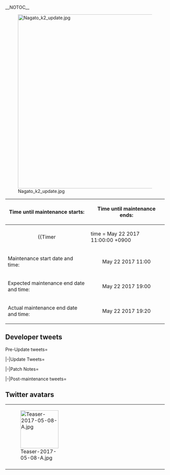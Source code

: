 __NOTOC__
<div style="float:right">{{Edit|Partials/Updates/2017 May 22nd}}</div>
{{clear}}
[[File:Nagato_k2_update.jpg|center|550px]]
{| class="wikitable"
!Time until maintenance starts:
!Time until maintenance ends:
|-
| align="center" |
{{Timer
|time = May 22 2017 11:00:00 +0900
|style = font-weight:bold;
|endClass = Maintstarts
|endText = '''Maintenance has begun.'''}}
| align="center" |
{{Timer
|time = May 22 2017 19:20:00 +0900
|style = font-weight:bold;
|endClass = Maintends
|endText = '''Maintenance has ended.'''}}
|-
! scope="row" | Maintenance start date and time:
| align="center" | May 22 2017 11:00
|-
! scope="row" | Expected maintenance end date and time:
| align="center" | May 22 2017 19:00
|-
! scope="row" | Actual maintenance end date and time:
| align="center" | May 22 2017 19:20
|}

{{:Partials/Updates/2017_May_22nd/Content|thread=true}}

== Developer tweets ==
<tabber>Pre-Update tweets=
{{MultiTweet
|MultiTweetID = preUpdate
|color = #ace
|title = Pre Update

|link01 = https://twitter.com/KanColle_STAFF/status/861747776287154176
|JP01 = 現在「艦これ」運営鎮守府では、初夏から秋にかけ、複数かつ多彩な改二改装の準備を進めています。初夏に向けて衣装合わせを始めた5,500t型軽巡や航空巡洋艦、そして主力戦艦も鋭意準備中です。現在実装準備中の戦艦級のさらなる改装も、1隻ではありません。少しだけ…お楽しみに！
|EN01 = Currently KanColle Development Team is under preparation to release multiple Kai Ni remodels during the upcoming Early Summer and Autumn season. The Kai Ni remodels are currently planned for a 5,500t Light Cruiser who has recently started checking her new equipment for Early Summer, an Aviation Cruiser, and for a Capital Battleship. The Kai Ni Remodel for a Battleship currently in development does not apply to just a single Battleship. Please look forward to it.. a bit! 
|TL01 = [[User:Shinhwalee|Shinhwalee]]

|link02 = https://twitter.com/KanColle_STAFF/status/864641928763015168
|JP02 = 現在「艦これ」鎮守府では、連合艦隊旗艦も務めたある戦艦のさらなる改装準備を進めています。主力級戦艦一番艦の【改二】改装…そんなに遠くない時期に実装予定です。お楽しみに！
|EN02 = Currently KanColle Development Team is preparing for the Kai Ni Remodel of a Battleship who was once the Flagship of the Combined Fleet. The Main Battleship Number 1 Ship's Kai Ni Remodel... It will be implemented soon not so far away! Please look forward to it!
|TL02 = [[User:Shinhwalee|Shinhwalee]]

|link03 = https://twitter.com/KanColle_STAFF/status/866106235770228736
|JP03 = 明日【5/22(月) 11:00】より、「艦これ」稼働全サーバ群はメンテナンス＆アップデートを実施させて頂く予定です。作業完了は同日【19:00】を予定しています。本メンテナンス突入を以て、春イベ2017：期間限定海域【出撃！北東方面 第五艦隊】は全作戦終了となります。
|EN03 = Tomorrow on May 22nd Tuesday 11:00, KanColle will be going down for Maintenance & Updates. This Maintenance is estimated to end at 19:00. After this Maintenance, the Spring 2017 Event will be coming to an end. 
|TL03 = [[User:Shinhwalee|Shinhwalee]]

|link04 = https://twitter.com/KanColle_STAFF/status/866108447946756097
|JP04 = 明日【5/22(月)】実施予定の次回稼働全サーバ群共通メンテナンス＆アップデートでは、春イベ2017：期間限定海域【出撃！北東方面 第五艦隊】作戦終了と共に、【家具屋さん】のお品書きも更新予定です。気になる家具にある提督方は、今のうちに家具屋さんチェックをお願いします。
|EN04 = Tomorrow on May 22nd Maintenance & Update, the Spring 2017 Event will be coming to an end. The Furniture Shop will also be receiving an update as well. For Admirals who wish to purchase the Furniture currently available in the Furniture Shop, please check it out immediately. 
|TL04 = [[User:Shinhwalee|Shinhwalee]]

|link05 = 
|JP05 = 
|EN05 =  
|TL05 = 

|link06 = 
|JP06 = 
|EN06 = 
|TL06 = 

|link07 = 
|JP07 = 
|EN07 = 
|TL07 = 

|link08 = 
|JP08 = 
|EN08 = 
|TL08 = 

|link09 = 
|JP09 = 
|EN09 = 
|TL09 = 

|link10 = 
|JP10 = 
|EN10 = 
|TL10 =

|link11 = 
|JP11 = 
|EN11 = 
|TL11 = 
}}

|-|Update Tweets=
{{MultiTweet
|MultiTweetID = Update
|color = #ace
|title = Update

|link01 = 
|JP01 = 
|EN01 = 
|TL01 = 

|link02 = 
|JP02 = 
|EN02 = 
|TL02 = 

|link03 = 
|JP03 = 
|EN03 = 
|TL03 = 

|link04 = 
|JP04 = 
|EN04 = 
|TL04 = 
}}

|-|Patch Notes=
{{MultiTweet
|MultiTweetID = patch
|color = #ace
|title = Patch notes

|link01 = https://twitter.com/KanColle_STAFF/status/866588974898225152
|JP01 = 本日実施の「艦これ」稼働全サーバ群メンテナンスに伴う、アップデート情報をお知らせしていきます。

01▼【春イベ2017：期間限定海域】作戦終了
今季「艦これ」春イベ2017：期間限定海域【出撃！北東方面 第五艦隊】、全作戦終了です。提督の皆さん、大変お疲れさまでした！
|EN01 = We will outline the details of today's Maintenance & Update.

01 Spring 2017 Event has now finally ended. Admirals, thank you for your participation
|TL01 = [[User:Shinhwalee|Shinhwalee]]

|link02 = https://twitter.com/KanColle_STAFF/status/866589485416370177
|JP02 = 02▼春季限定艦娘「花束」modeの期間限定実装終了
春季限定艦娘「花束」modeの駆逐艦「夕雲」「長波」「春雨改」、水上機母艦「瑞穂」の期間限定グラフィックの展開を終了します。
|EN02 = 02 Hanataba limited-time seasonal mode, for Yuugumo, Naganami, Harusame Kai, and Mizuho has ended.
|TL02 = [[User:Shinhwalee|Shinhwalee]]

|link03 = https://twitter.com/KanColle_STAFF/status/866590162498666496
|JP03 = 03▼【鎮守府カウンタバー】新艦娘対応
「鎮守府カウンタバー」が更新され、今春の新艦娘に対応開始します。
※「鎮守府カウンタバー」に並ぶ飲み物や食べ物の内容は、秘書艦(第一艦隊旗艦)となる艦娘の嗜好及び朝夕などの時間等で変化します。
|EN03 = 03 Naval Base Counter Bar adaption for new Kanmusu: The Naval Base Counter Bar will adapt to the New Ship Girls from this Spring.
|TL03 = [[User:Shinhwalee|Shinhwalee]]

|link04 = https://twitter.com/KanColle_STAFF/status/866590811684601856
|JP04 = 04▼最近「艦これ」を始めた提督の皆さんへ
家具「鎮守府カウンタバー」は特別な家具です。
※アイテム屋さんで取り扱っています。
※同獲得には特注家具職人が必要です。課金アイテムですが、無課金でも任務等で獲得可能です(本日実装する新任務でも特注家具職人は獲得可能です！)。
|EN04 = 04 to Admirals who has just recently started KanColle: The Naval Base Counter Bar is a special furniture. It is sold at the Furniture Store, and requires a Furniture Fairy, which is normally a premium item, but is also able to be obtained by free through Quests. Today's update will include a Quest that gives away a Furniture Fairy.
|TL04 = [[User:Shinhwalee|Shinhwalee]]

|link05 = https://twitter.com/KanColle_STAFF/status/866591442965114880
|JP05 = 05▼新家具の実装と【家具屋さん】お品書きの更新 1/3
「家具屋さん」のお品書きが更新され、下記の新家具含む新旧季節家具が実装されます。
・しょうぶ和箪笥
・皐月の壁紙
・皐月の窓
・皐月の机
・コンクリート壁
・レインコート＆傘掛け
・村雨の窓 new!
|EN05 = 05 New Furniture Implementation and Update to the Furniture Store 1/3
New Furniture and seasonal furniture will be implemented in this update.
・Japanese Iris Cabinet
・Satsuki's Wallpaper
・Satsuki's Window
・Satsuki's Desk
・Concrete Wall
・Raincoat & Umbrella Hanger
・Murasame's Window (NEW!)
|TL05 = [[User:Shinhwalee|Shinhwalee]]

|link06 = https://twitter.com/KanColle_STAFF/status/866591665183641601
|JP06 = 06▼【家具屋さん】の更新 2/3
下記の各種家具が復活実装されます。
・藤の壁紙
・藤と水面の床
・新緑のフローリング
・新緑の壁紙
・戦艦タイルの床
・てるてる坊主の窓
・「なのです」掛け軸
・「長門」模型と桐箪笥
|EN06 = 06 New Furniture Implementation and Update to the Furniture Store 2/3
Some Furnitures will make a comeback this update
- Wisteria Wallpaper
- Wisteria & Water Floor Surfacing
- Fresh Green Floor
- Fresh Green Wallpaper
- Floor with battleship-motif tiles
- Teruteru bozu Window
- Nanodesu Scroll
- Kimono chest and "Nagato" model
|TL06 = [[User:Shinhwalee|Shinhwalee]]

|link07 = https://twitter.com/KanColle_STAFF/status/866592031212097536
|JP07 = 07▼新家具の実装と【家具屋さん】の更新 3/3
下記の新旧各種家具が実装されます。
・梅雨の壁紙
・梅雨の季節の床
・梅雨の緑カーテン窓
・紫陽花のステンドグラス
・水無月の壁紙 new!
・水無月の窓 new!
|EN07 = New Furniture Implementation and Update to the Furniture Store 3/3
- Rainy Season Wallpaper
- Rainy Season Floors
- Rainy Season Green Curtains
- Hydrangea stained glass
- Minazuki Wallpaper (NEW)
- Minazuki Window (NEW)
|TL07 = [[User:Shinhwalee|Shinhwalee]]

|link08 = https://twitter.com/KanColle_STAFF/status/866594751566422016
|JP08 = 08▼【新BGM】の実装
新BGM♪【連合艦隊旗艦】が実装されます。西方海域拡張作戦、南方海域拡張作戦で再生されますが、他にも家具【「長門」模型と桐箪笥】の提督室への配置などで、母港で聴くことも可能です。
※既に関連家具をお持ちの提督方には、自動的に機能追加されます。
|EN08 = New BGM, Combined Fleet Flagship will be implemented. It will be available in the Western and the Southern Operation Area, but is also available via the - Kimono chest and "Nagato" model Furniture
※For Admirals who already possess the Furniture, this feature will be added automatically.
|TL08 = [[User:Shinhwalee|Shinhwalee]]

|link09 = https://twitter.com/KanColle_STAFF/status/866594996840837120
|JP09 = 09▼【鎮守府ジュークボックス】の更新
「鎮守府ジュークボックス」が更新され、表示曲順が更新されます。また、本日実装される新楽曲♪【連合艦隊旗艦】の再生及び母港曲設定も可能となります。
|EN09 = Naval Base Jukebox Update
The Naval Base Jukebox will receive an update where the available listing of the soundtracks will be updated. Also, the new BGM "Combined Fleet Flagship" will be available to listen and designate as your Naval Base BGM. 
|TL09 = [[User:Shinhwalee|Shinhwalee]]

|link10 = https://twitter.com/KanColle_STAFF/status/866595528875819009
|JP10 = 10▼【新任務】の実装
計四種類の【新任務】が、新たに追加実装されます。
●輸送船団護衛を強化せよ！
●海上護衛体制の強化に努めよ！
●新編「第一戦隊」を編成せよ！
●新編「第一戦隊」、抜錨せよ！
※各任務の受諾には、トリガーとなる受諾条件の達成が必要です。
|EN10 = 10 New Quests Update 
Four Kinds of New Quests will be implemented.
- Reinforce the Transport Escort !
- Focus the Strengthening of the Maritime Escort !
- Organize the New First Squadron!
- Sortie the New First Squadron!
※All quests require certain pre-requisites triggering
|TL10 = [[User:Shinhwalee|Shinhwalee]]

|link11 = https://twitter.com/KanColle_STAFF/status/866596379488952320
|JP11 = 11▼実装の修正/更新
・航空母艦「大鷹」(※「春日丸」から改装した第一段階)で仕様通りボイスがされない症状の修正
・一部副砲の改装効果が仕様通りの挙動とならない症状の修正(※春イベ突入時には修正済みです)
|EN11 = The Error where Kasuga Maru doesn't correctly trigger her voiceline when being remodeled into Taiyou has been fixed. The Bug where certain Secondary Guns not receiving the bonus from their Upgrades has been fixed as well (It was fixed on the Spring 2017 Event Update)
|TL11 = [[User:Shinhwalee|Shinhwalee]]

|link12 = https://twitter.com/KanColle_STAFF/status/866596745307762688
|JP12 = 12▼各サーバ群の再編/再開放
既存各稼働サーバ群の再編成を行い、複数のサーバ群で新規開放を実施します。
|EN12 = Server Reorganization and Reopening
Servers have been reorganized and new spaces have been made.
|TL12 = [[User:Shinhwalee|Shinhwalee]]

|link13 = https://twitter.com/KanColle_STAFF/status/866597069636513792
|JP13 = 13▼戦艦「長門」に時報ボイス追加実装
改装された長門型戦艦一番艦「長門改」に時報ボイスを追加実装します。
※秘書艦(第一艦隊旗艦)による時報ボイスは、第一艦隊旗艦に同ボイス実装済み艦娘を配備することで特定の時間に再生されます
|EN13 = Hourly Voiceline implementation for Nagato
Remodeled Nagato-class Battleship Nagato Kai will be receiving new hourly voicelines. 
※Hourly Voicelines by The Secretary Ship (First Fleet Flagship) will only trigger by the Ship designated as the Flagship of the First Fleet, and only for those that have the Hourly voiceline contents available. 
|TL13 = [[User:Shinhwalee|Shinhwalee]]

|link14 = https://twitter.com/KanColle_STAFF/status/866598009479454724
|JP14 = 14▼戦艦「長門」【改二改装】の実装
長門型戦艦一番艦「長門」のさらなる改装により、改長門型戦艦【長門改二】への改装が可能になります。
※「長門改二」への改装には、改装設計図が必要です。
※「長門改二」には一見華々しくはないですが、複数の独自運用特性を有しています。
|EN14 = Battleship Nagato's Kai Ni Remodel Implementation
Nagato-class First Ship Nagato will be receiving a new remodel where through the new remodeling, she will be able to receive her Nagato Kai Ni Remodel.
※For Nagato's Kai Ni Remodel, a Blueprint is required.
※Although not spectacular at first glance, she has many exclusive special abilities of her own.
|TL14 = [[User:Shinhwalee|Shinhwalee]]

|link15 = https://twitter.com/KanColle_STAFF/status/866598986144071681
|JP15 = 15▼改長門型戦艦「長門改二」の補足事項 1/3
改装後の戦艦「長門改二」は下記の特徴があります。
・重装甲の主力低速戦艦ですが、比較的高速化しやすい潜在性能があります。
・従来の主砲フィット効果に加え、改長門型独自の兵装特性を有しています。
|EN15 = Remodeled Nagato-class Battleship "Nagato Kai Ni" Extra Details 1/3
- Although still a Slow BB that's heavily armoured, it will be relatively easy to turn Nagato into a fast ship
- In addition to its original gun fit bonuses the Kai Nagato-class now possesses unique gun modifiers
|TL15 = [[User:Admiral Mikado]]<br>[[User:Shinhwalee|Shinhwalee]]

|link16 = https://twitter.com/KanColle_STAFF/status/866599535098724353
|JP16 = 16▼改長門型戦艦「長門改二」の補足事項 2/3
・本改装によって「試製41cm三連装砲」を獲得することが可能です。
・従来の主砲フィット効果に加え、改長門型独自の兵装補正を有しており、装備構成により昼間砲戦及び夜戦において精度の高い砲撃優位性を発揮することも可能です。
|EN16 = 
- With Nagato's Kai Ni Remodel, she will come with a Prototype 41cm Triple Gun Mount.
- In addition to the original Main Gun fit bonuses, the Remodeled Kai Nagato-class now possesses unique gun modifiers that allow her to excel during both daytime shelling and night battle.
|TL16 = [[User:Admiral Mikado]]<br>[[User:Shinhwalee|Shinhwalee]]

|link17 = https://twitter.com/KanColle_STAFF/status/866599878058590210
|JP17 = 17▼改長門型戦艦「長門改二」の補足事項 3/3
・本改装艦及び僚艦「陸奥改」の運用により、新任務で「艦本新設計 増設バルジ(大型艦)」も獲得可能です。
・独自の装備運用特性があり、戦艦用攻撃兵装以外の装備も一部可能です。
|EN17 = 
- Using her and Mutsu Kai for the New Quest released today allows you to obtain a  New Kanhon Design Anti-torpedo Bulge (Large).
- Apart from their unique equipment modifiers they can now also equip certain items besides BB-exclusive armaments.
|TL17 = [[User:Admiral Mikado]]<br>[[User:Shinhwalee|Shinhwalee]]

|link18 = 
|JP18 = 
|EN18 = 
|TL18 = 

|link19 = 
|JP19 = 
|EN19 = 
|TL19 = 

|link20 = 
|JP20 = 
|EN20 = 
|TL20 = 

|link21 = 
|JP21 = 
|EN21 = 
|TL21 = 

|link22 = 
|JP22 = 
|EN22 = 
|TL22 = 

|link23 = 
|JP23 = 
|EN23 = 
|TL23 = 

|link24 = 
|JP24 = 
|EN24 = 
|TL24 = 

|link25 = 
|JP25 = 
|EN25 = 
|TL25 = 

|link26 = 
|JP26 = 
|EN26 = 
|TL26 = 

|link27 = 
|JP27 = 
|EN27 = 
|TL27 = 

|link28 = 
|JP28 = 
|EN28 = 
|TL28 = 

|link29 = 
|JP29 = 
|EN29 = 
|TL29 = 

|link30 = 
|JP30 = 
|EN30 = 
|TL30 = 
}}

|-|Post-maintenance tweets=
{{MultiTweet
|MultiTweetID = postmaint
|color = #ace
|title = Post-maintenance tweets

|link01 = 
|JP01 = 
|EN01 = 
|TL01 = 

|link02 = 
|JP02 = 
|EN02 = 
|TL02 = 

|link03 = 
|JP03 = 
|EN03 = 
|TL03 = 

|link04 = 
|JP04 = 
|EN04 = 
|TL04 = 

|link05 = 
|JP05 = 
|EN05 = 
|TL05 = 

|link06 = 
|JP06 = 
|EN06 = 
|TL06 = 

|link07 = 
|JP07 = 
|EN07 = 
|TL07 = 

|link08 = 
|JP08 = 
|EN08 = 
|TL08 = 

|link09 = 
|JP09 = 
|EN09 = 
|TL09 = 

|link10 = 
|JP10 = 
|EN10 = 
|TL10 =
|link11 = 
|JP11 = 
|EN11 = 
|TL11 = 

|link12 = 
|JP12 = 
|EN12 = 
|TL12 = 

|link13 = 
|JP13 = 
|EN13 = 
|TL13 = 

|link14 = 
|JP14 = 
|EN14 = 
|TL14 = 

|link15 = 
|JP15 = 
|EN15 = 
|TL15 = 

|link16 = 
|JP16 = 
|EN16 = 
|TL16 = 

|link17 = 
|JP17 = 
|EN17 = 
|TL17 = 

|link18 = 
|JP18 = 
|EN18 = 
|TL18 = 

|link19 = 
|JP19 = 
|EN19 = 
|TL19 = 

|link20 = 
|JP20 = 
|EN20 = 
|TL20 = 

|link21 = 
|JP21 = 
|EN21 = 
|TL21 = 

|link22 = 
|JP22 = 
|EN22 = 
|TL22 = 

|link23 = 
|JP23 = 
|EN23 = 
|TL23 = 

|link24 = 
|JP24 = 
|EN24 = 
|TL24 = 

|link25 = 
|JP25 = 
|EN25 = 
|TL25 = 

|link26 = 
|JP26 = 
|EN26 = 
|TL26 = 

|link27 = 
|JP27 = 
|EN27 = 
|TL27 = 

|link28 = 
|JP28 = 
|EN28 = 
|TL28 = 

|link29 = 
|JP29 = 
|EN29 = 
|TL29 = 

|link30 = 
|JP30 = 
|EN30 = 
|TL30 = 
}}
</tabber>

== Twitter avatars == 
{| class="wikitable"
| style="width:120px;" | [[File:Teaser-2017-05-08-A.jpg|120px]]
| style="width:120px;" | 
| style="width:120px;" | 
| style="width:120px;" | 
|-<!--
| style="width:120px;" | 
| style="width:120px;" | 
| style="width:120px;" | 
| style="width:120px;" | -->
|}